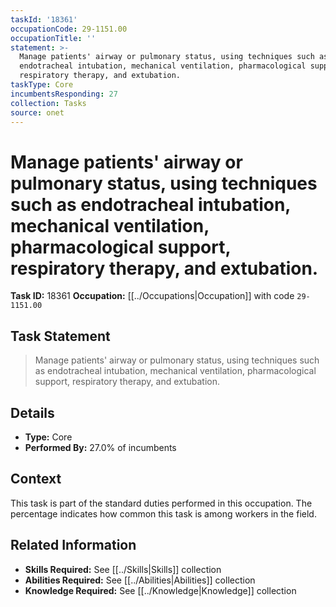 ```yaml
---
taskId: '18361'
occupationCode: 29-1151.00
occupationTitle: ''
statement: >-
  Manage patients' airway or pulmonary status, using techniques such as
  endotracheal intubation, mechanical ventilation, pharmacological support,
  respiratory therapy, and extubation.
taskType: Core
incumbentsResponding: 27
collection: Tasks
source: onet
---
```

# Manage patients' airway or pulmonary status, using techniques such as endotracheal intubation, mechanical ventilation, pharmacological support, respiratory therapy, and extubation.

**Task ID:** 18361
**Occupation:** [[../Occupations|Occupation]] with code `29-1151.00`

## Task Statement

> Manage patients' airway or pulmonary status, using techniques such as endotracheal intubation, mechanical ventilation, pharmacological support, respiratory therapy, and extubation.

## Details

- **Type:** Core
- **Performed By:** 27.0% of incumbents

## Context

This task is part of the standard duties performed in this occupation. The percentage indicates how common this task is among workers in the field.

## Related Information

- **Skills Required:** See [[../Skills|Skills]] collection
- **Abilities Required:** See [[../Abilities|Abilities]] collection
- **Knowledge Required:** See [[../Knowledge|Knowledge]] collection

